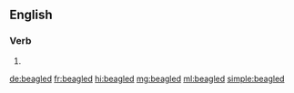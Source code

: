 ==English==

===Verb===
{{head|en|verb form}}

# {{en-past of|beagle}}

[[de:beagled]]
[[fr:beagled]]
[[hi:beagled]]
[[mg:beagled]]
[[ml:beagled]]
[[simple:beagled]]